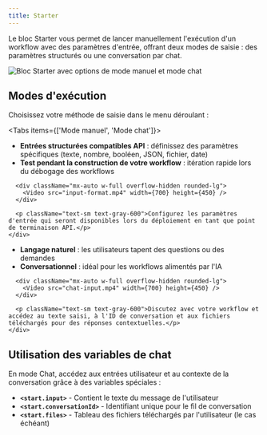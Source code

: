 ```yaml
---
title: Starter
---
```



Le bloc Starter vous permet de lancer manuellement l'exécution d'un workflow avec des paramètres d'entrée, offrant deux modes de saisie : des paramètres structurés ou une conversation par chat.

<div className="flex justify-center">
  <Image
    src="/static/starter.png"
    alt="Bloc Starter avec options de mode manuel et mode chat"
    width={500}
    height={400}
    className="my-6"
  />
</div>

## Modes d'exécution

Choisissez votre méthode de saisie dans le menu déroulant :

<Tabs items={['Mode manuel', 'Mode chat']}>
  <Tab>
    <div className="space-y-4">
      <ul className="list-disc space-y-1 pl-6">
        <li><strong>Entrées structurées compatibles API</strong> : définissez des paramètres spécifiques (texte, nombre, booléen, JSON, fichier, date)</li>
        <li><strong>Test pendant la construction de votre workflow</strong> : itération rapide lors du débogage des workflows</li>
      </ul>
      
      <div className="mx-auto w-full overflow-hidden rounded-lg">
        <Video src="input-format.mp4" width={700} height={450} />
      </div>
      
      <p className="text-sm text-gray-600">Configurez les paramètres d'entrée qui seront disponibles lors du déploiement en tant que point de terminaison API.</p>
    </div>
  </Tab>
  <Tab>
    <div className="space-y-4">
      <ul className="list-disc space-y-1 pl-6">
        <li><strong>Langage naturel</strong> : les utilisateurs tapent des questions ou des demandes</li>
        <li><strong>Conversationnel</strong> : idéal pour les workflows alimentés par l'IA</li>
      </ul>
      
      <div className="mx-auto w-full overflow-hidden rounded-lg">
        <Video src="chat-input.mp4" width={700} height={450} />
      </div>
      
      <p className="text-sm text-gray-600">Discutez avec votre workflow et accédez au texte saisi, à l'ID de conversation et aux fichiers téléchargés pour des réponses contextuelles.</p>
    </div>
  </Tab>
</Tabs>

## Utilisation des variables de chat

En mode Chat, accédez aux entrées utilisateur et au contexte de la conversation grâce à des variables spéciales :

- **`<start.input>`** - Contient le texte du message de l'utilisateur
- **`<start.conversationId>`** - Identifiant unique pour le fil de conversation
- **`<start.files>`** - Tableau des fichiers téléchargés par l'utilisateur (le cas échéant)
